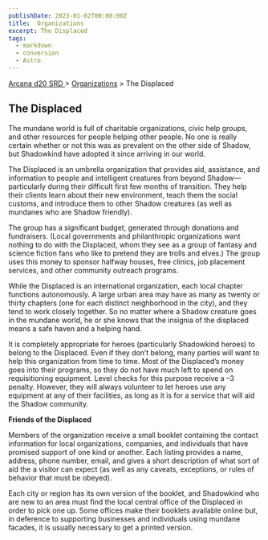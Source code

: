 ```yaml
---
publishDate: 2023-01-02T00:00:00Z
title:  Organizations
excerpt: The Displaced
tags:
  - markdown
  - conversion
  - Astro
---
```


[ Arcana d20 SRD ](/#arcanaD20) > [ Organizations](arcana-d20-srd-organizations-index) > The Displaced

##  The Displaced

The mundane world is full of charitable organizations, civic help groups, and
other resources for people helping other people. No one is really certain
whether or not this was as prevalent on the other side of Shadow, but
Shadowkind have adopted it since arriving in our world.

The Displaced is an umbrella organization that provides aid, assistance, and
information to people and intelligent creatures from beyond
Shadow—particularly during their difficult first few months of transition.
They help their clients learn about their new environment, teach them the
social customs, and introduce them to other Shadow creatures (as well as
mundanes who are Shadow friendly).

The group has a significant budget, generated through donations and
fundraisers. (Local governments and philanthropic organizations want nothing
to do with the Displaced, whom they see as a group of fantasy and science
fiction fans who like to pretend they are trolls and elves.) The group uses
this money to sponsor halfway houses, free clinics, job placement services,
and other community outreach programs.

While the Displaced is an international organization, each local chapter
functions autonomously. A large urban area may have as many as twenty or
thirty chapters (one for each distinct neighborhood in the city), and they
tend to work closely together. So no matter where a Shadow creature goes in
the mundane world, he or she knows that the insignia of the displaced means a
safe haven and a helping hand.

It is completely appropriate for heroes (particularly Shadowkind heroes) to
belong to the Displaced. Even if they don’t belong, many parties will want to
help this organization from time to time. Most of the Displaced’s money goes
into their programs, so they do not have much left to spend on requisitioning
equipment. Level checks for this purpose receive a –3 penalty. However, they
will always volunteer to let heroes use any equipment at any of their
facilities, as long as it is for a service that will aid the Shadow community.

**Friends of the Displaced**

Members of the organization receive a small booklet containing the contact
information for local organizations, companies, and individuals that have
promised support of one kind or another. Each listing provides a name,
address, phone number, email, and gives a short description of what sort of
aid the a visitor can expect (as well as any caveats, exceptions, or rules of
behavior that must be obeyed).

Each city or region has its own version of the booklet, and Shadowkind who are
new to an area must find the local central office of the Displaced in order to
pick one up. Some offices make their booklets available online but, in
deference to supporting businesses and individuals using mundane facades, it
is usually necessary to get a printed version.

